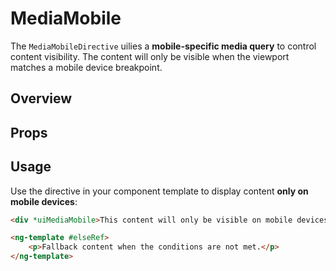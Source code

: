 

<Meta of={MediaMobileStories} title="Directives/MediaMobile" />

# MediaMobile

The `MediaMobileDirective` uilies a **mobile-specific media query** to control content visibility.
The content will only be visible when the viewport matches a mobile device breakpoint.

## Overview

<Canvas>
	<Story of={MediaMobileStories.Overview} />
</Canvas>

## Props

<Controls />

## Usage

Use the directive in your component template to display content **only on mobile devices**:

```html
<div *uiMediaMobile>This content will only be visible on mobile devices.</div>

<ng-template #elseRef>
	<p>Fallback content when the conditions are not met.</p>
</ng-template>
```
